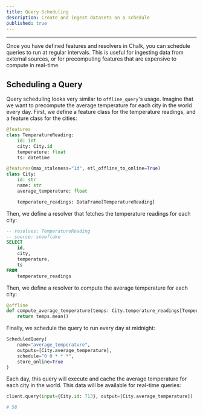 ```yaml
---
title: Query Scheduling
description: Create and ingest datasets on a schedule
published: true
---
```


---

Once you have defined features and resolvers in Chalk, you can schedule queries to run at regular intervals. This is
useful for ingesting data from external sources, or for precomputing features that are expensive to compute in real-time.

## Scheduling a Query

Query scheduling looks very similar to `offline_query`'s usage. Imagine that we want to precompute the average
temperature for each city in the world every day. First, we define a feature class for the temperature readings, and a
feature class for the cities:

```py
@features
class TemperatureReading:
    id: int
    city: City.id
    temperature: float
    ts: datetime

@features(max_staleness="1d", etl_offline_to_online=True)
class City:
    id: str
    name: str
    average_temperature: float

    temperature_readings: DataFrame[TemperatureReading]
```

Then, we define a resolver that fetches the temperature readings for each city:

```sql
-- resolves: TemperatureReading
-- source: snowflake
SELECT
    id,
    city,
    temperature,
    ts
FROM
    temperature_readings
```

Then, we define a resolver to compute the average temperature for each city:

```py
@offline
def compute_average_temperature(temps: City.temperature_readings[TemperatureReading.temperature, after(days_ago=1)]) -> City.average_temperature:
    return temps.mean()
```

Finally, we schedule the query to run every day at midnight:

```py
ScheduledQuery(
    name="average_temperature",
    outputs=[City.average_temperature],
    schedule="0 0 * * *",
    store_online=True
)
```

Each day, this query will execute and cache the average temperature for each city in the world. This data will be
available for real-time queries:

```py
client.query(input={City.id: 713}, output=[City.average_temperature])

# 58
```
